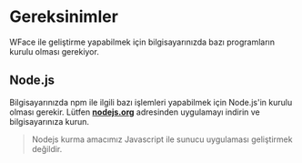 # Gereksinimler

WFace ile geliştirme yapabilmek için bilgisayarınızda bazı programların kurulu olması gerekiyor. 

## Node.js

Bilgisayarınızda npm ile ilgili bazı işlemleri yapabilmek için Node.js'in kurulu olması gerekir. 
Lütfen [__nodejs.org__](https://nodejs.org) adresinden uygulamayı indirin ve bilgisayarınıza kurun.

> Nodejs kurma amacımız Javascript ile sunucu uygulaması geliştirmek değildir.